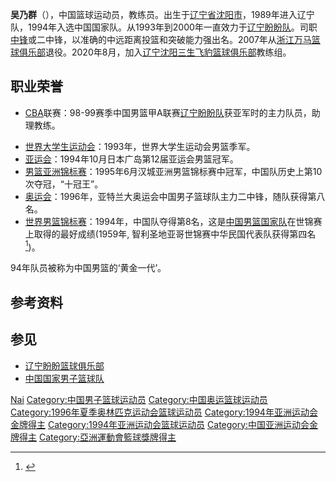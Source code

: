 {{篮球运动员
| name = 吴乃群
| position = [[大前锋|大前锋]]
| nickname = 
| height = 202公分
| weight = 100公斤
| team = [[浙江万马队|浙江万马队]]
| nationality = {{PRC}}
| birth_date = {{birth_date_and age|1971|02|08}} 
| birth_place = {{CHN}}[[辽宁省|辽宁省]][[辽阳市|辽阳市]]
| career_start = 1989年
| career_end = 2006年
| former_teams =[[辽宁盼盼篮球俱乐部|辽宁盼盼篮球俱乐部]]
}}
'''吴乃群'''（{{bd|1971年|2月8日||catIdx=W吴}}），中国篮球运动员，教练员。出生于[[辽宁省|辽宁省]][[沈阳市|沈阳市]]，1989年进入辽宁队，1994年入选中国国家队。从1993年到2000年一直效力于[[辽宁盼盼篮球俱乐部|辽宁盼盼队]]。司职[[中锋|中锋]]或二中锋，以准确的中远距离投篮和突破能力强出名。2007年从[[浙江万马篮球俱乐部|浙江万马篮球俱乐部]]退役。2020年8月，加入[[辽宁沈阳三生飞豹篮球俱乐部|辽宁沈阳三生飞豹篮球俱乐部]]教练组。

== 职业荣誉 ==
*[[CBA|CBA]]联赛：98-99赛季中国男篮甲A联赛[[辽宁盼盼篮球俱乐部|辽宁盼盼队]]获亚军时的主力队员，助理教练。

*[[世界大学生运动会|世界大学生运动会]]：1993年，世界大学生运动会男篮季军。
*[[亚运会|亚运会]]：1994年10月日本广岛第12届亚运会男篮冠军。
*[[男篮亚洲锦标赛|男篮亚洲锦标赛]]：1995年6月汉城亚洲男篮锦标赛中冠军，中国队历史上第10次夺冠，“十冠王”。
*[[奥运会|奥运会]]：1996年，亚特兰大奥运会中国男子篮球队主力二中锋，随队获得第八名。
*[[世界男篮锦标赛|世界男篮锦标赛]]：1994年，中国队夺得第8名，这是[[中国男篮国家队|中国男篮国家队]]在世锦赛上取得的最好成绩(1959年,  智利圣地亚哥世锦赛中华民国代表队获得第四名<ref>{{Cite web |url=http://www.sports-hotline.com.tw/richlee/worldbkn_3.htm |title=1959第三屆世界盃 中華男籃巧獲第四名 |accessdate=2009-08-24 |archive-date=2007-08-21 |archive-url=https://web.archive.org/web/20070821013139/http://sports-hotline.com.tw/richlee/worldbkn_3.htm |dead-url=yes }}</ref>)。　　

94年队员被称为中国男篮的‘黄金一代’。

== 参考资料 ==
{{reflist}}

== 参见 ==
*[[辽宁盼盼篮球俱乐部|辽宁盼盼篮球俱乐部]]
*[[中国国家男子篮球队|中国国家男子篮球队]]

{{1993年男篮亚锦赛中国队阵容}}
{{中国1994年世界篮球锦标赛参赛名单}}
{{1995年男篮亚锦赛中国队阵容}}
{{1996年奥运会男子篮球中国参赛名单}}
{{1997年男篮亚锦赛中国队阵容}}

{{Authority control}}
{{DEFAULTSORT:Wu吴}}
[[Category:吴姓|Nai]]
[[Category:中国男子篮球运动员|Category:中国男子篮球运动员]]
[[Category:中国奥运篮球运动员|Category:中国奥运篮球运动员]]
[[Category:1996年夏季奥林匹克运动会篮球运动员|Category:1996年夏季奥林匹克运动会篮球运动员]]
[[Category:1994年亚洲运动会金牌得主|Category:1994年亚洲运动会金牌得主]]
[[Category:1994年亚洲运动会篮球运动员|Category:1994年亚洲运动会篮球运动员]]
[[Category:中国亚洲运动会金牌得主|Category:中国亚洲运动会金牌得主]]
[[Category:亞洲運動會籃球獎牌得主|Category:亞洲運動會籃球獎牌得主]]